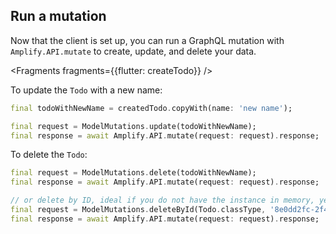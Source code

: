 ## Run a mutation

Now that the client is set up, you can run a GraphQL mutation with `Amplify.API.mutate` to create, update, and delete your data.


<Fragments fragments={{flutter: createTodo}} />

To update the `Todo` with a new name:

```dart
final todoWithNewName = createdTodo.copyWith(name: 'new name');

final request = ModelMutations.update(todoWithNewName);
final response = await Amplify.API.mutate(request: request).response;
```

To delete the `Todo`:

```dart
final request = ModelMutations.delete(todoWithNewName);
final response = await Amplify.API.mutate(request: request).response;

// or delete by ID, ideal if you do not have the instance in memory, yet
final request = ModelMutations.deleteById(Todo.classType, '8e0dd2fc-2f4a-4dc4-b47f-2052eda10775');
final response = await Amplify.API.mutate(request: request).response;
```
